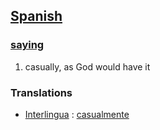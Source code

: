 == [[Spanish]] ==
=== [[saying]] ===
# casually, as God would have it

=== Translations ===
*[[Interlingua]] : [[casualmente]]